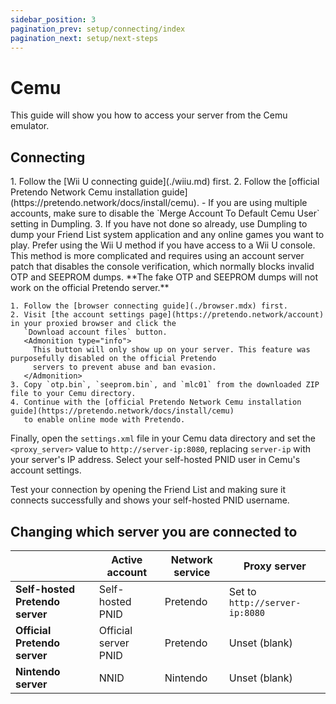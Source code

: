 ```yaml
---
sidebar_position: 3
pagination_prev: setup/connecting/index
pagination_next: setup/next-steps
---
```



# Cemu

This guide will show you how to access your server from the Cemu emulator.

## Connecting

<Tabs>
  <TabItem value="wiiu" label="With a Wii U" default>
    1. Follow the [Wii U connecting guide](./wiiu.md) first.
    2. Follow the [official Pretendo Network Cemu installation guide](https://pretendo.network/docs/install/cemu).
       - If you are using multiple accounts, make sure to disable the `Merge Account To Default Cemu User` setting in
         Dumpling.
    3. If you have not done so already, use Dumpling to dump your Friend List system application and any online games
       you want to play.
  </TabItem>

  <TabItem value="no-wiiu" label="Without a Wii U">
    <Admonition type="warning">
      Prefer using the Wii U method if you have access to a Wii U console. This method is more complicated and
      requires using an account server patch that disables the console verification, which normally blocks invalid OTP
      and SEEPROM dumps. **The fake OTP and SEEPROM dumps will not work on the official Pretendo server.**
    </Admonition>

    1. Follow the [browser connecting guide](./browser.mdx) first.
    2. Visit [the account settings page](https://pretendo.network/account) in your proxied browser and click the
       `Download account files` button.
       <Admonition type="info">
         This button will only show up on your server. This feature was purposefully disabled on the official Pretendo
         servers to prevent abuse and ban evasion.
       </Admonition>
    3. Copy `otp.bin`, `seeprom.bin`, and `mlc01` from the downloaded ZIP file to your Cemu directory.
    4. Continue with the [official Pretendo Network Cemu installation guide](https://pretendo.network/docs/install/cemu)
       to enable online mode with Pretendo.

  </TabItem>
</Tabs>

Finally, open the `settings.xml` file in your Cemu data directory and set the `<proxy_server>` value to
`http://server-ip:8080`, replacing `server-ip` with your server's IP address. Select your self-hosted PNID user in
Cemu's account settings.

Test your connection by opening the Friend List and making sure it connects successfully and shows your self-hosted PNID
username.

## Changing which server you are connected to

|                                 | Active account       | Network service | Proxy server                   |
| ------------------------------- | -------------------- | --------------- | ------------------------------ |
| **Self-hosted Pretendo server** | Self-hosted PNID     | Pretendo        | Set to `http://server-ip:8080` |
| **Official Pretendo server**    | Official server PNID | Pretendo        | Unset (blank)                  |
| **Nintendo server**             | NNID                 | Nintendo        | Unset (blank)                  |
